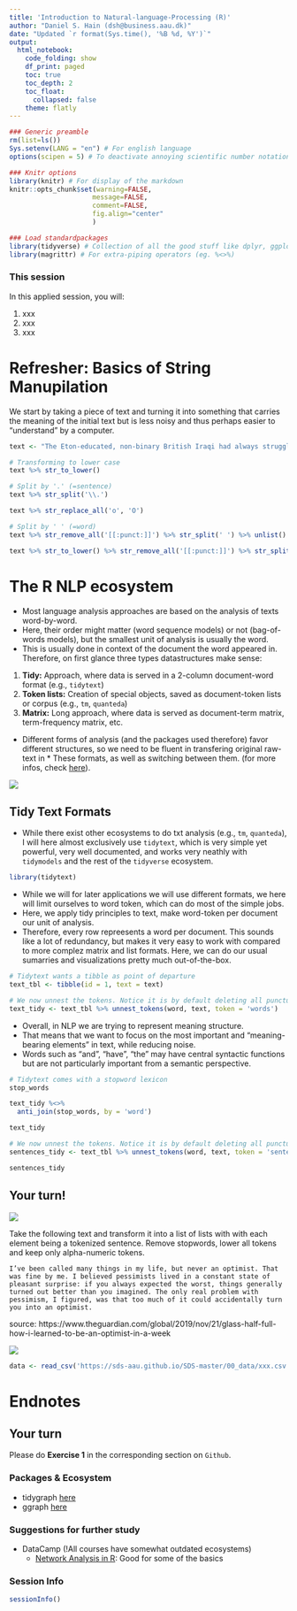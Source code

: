 ```yaml
---
title: 'Introduction to Natural-language-Processing (R)'
author: "Daniel S. Hain (dsh@business.aau.dk)"
date: "Updated `r format(Sys.time(), '%B %d, %Y')`"
output:
  html_notebook:
    code_folding: show
    df_print: paged
    toc: true
    toc_depth: 2
    toc_float:
      collapsed: false
    theme: flatly
---
```


```r
### Generic preamble
rm(list=ls())
Sys.setenv(LANG = "en") # For english language
options(scipen = 5) # To deactivate annoying scientific number notation

### Knitr options
library(knitr) # For display of the markdown
knitr::opts_chunk$set(warning=FALSE,
                     message=FALSE,
                     comment=FALSE, 
                     fig.align="center"
                     )
```

```r
### Load standardpackages
library(tidyverse) # Collection of all the good stuff like dplyr, ggplot2 ect.
library(magrittr) # For extra-piping operators (eg. %<>%)
```

### This session

In this applied session, you will:

1. xxx
2. xxx
3. xxx


# Refresher: Basics of String Manupilation

We start by taking a piece of text and turning it into something that carries the meaning of the initial text but is less noisy and thus perhaps easier to "understand" by a computer.

```r
text <- "The Eton-educated, non-binary British Iraqi had always struggled with their identity, until they discovered drag. Yet the 29 year old says the performances come at a high price"
```

```r
# Transforming to lower case
text %>% str_to_lower()

```

```r
# Split by '.' (=sentence)
text %>% str_split('\\.')
```

```r
text %>% str_replace_all('o', 'O')
```

```r
# Split by ' ' (=word)
text %>% str_remove_all('[[:punct:]]') %>% str_split(' ') %>% unlist()
```

```r
text %>% str_to_lower() %>% str_remove_all('[[:punct:]]') %>% str_split(' ') 
```

# The R NLP ecosystem 

* Most language analysis approaches are based on the analysis of texts word-by-word. 
* Here, their order might matter (word sequence models) or not (bag-of-words models), but the smallest unit of analysis is usually the word. 
* This is usually done in context of the document the word appeared in. Therefore, on first glance three types datastructures make sense:

1. **Tidy:**  Approach, where data is served in a 2-column document-word format (e.g., `tidytext`)
2. **Token lists:** Creation of special objects, saved as document-token lists or corpus (e.g., `tm`, `quanteda`)
3. **Matrix:** Long approach, where data is served as document-term matrix, term-frequency matrix, etc.

* Different forms of analysis (and the packages used therefore) favor different structures, so we need to be fluent in transfering original raw-text in * These formats, as well as switching between them. (for more infos, check [here](https://www.tidytextmining.com/dtm.html)).

![](https://sds-aau.github.io/SDS-master/00_media/nlp_tidyworkflow.png)

## Tidy Text Formats

* While there exist other ecosystems to do txt analysis (e.g., `tm`, `quanteda`), I will here almost exclusively use `tidytext`, which is very simple yet powerful, very well documented, and works very neathly with `tidymodels` and the rest of the `tidyverse` ecosystem.


```r
library(tidytext)
```

* While we will for later applications we will use different formats, we here will limit ourselves to word token, which can do most of the simple jobs.
* Here, we apply tidy principles to text, make word-token per document our unit of analysis.
* Therefore, every row repreesents a word per document.
This sounds like a lot of redundancy, but makes it very easy to work with compared to more complez matrix and list formats. Here, we can do our usual sumarries and visualizations pretty much out-of-the-box.

```r
# Tidytext wants a tibble as point of departure
text_tbl <- tibble(id = 1, text = text)
```

```r
# We now unnest the tokens. Notice it is by default deleting all punctuation and transforming the text to lower chars.
text_tidy <- text_tbl %>% unnest_tokens(word, text, token = 'words')
```

* Overall, in NLP we are trying to represent meaning structure. 
* That means that we want to focus on the most important and "meaning-bearing elements" in text, while reducing noise. 
* Words such as "and", "have", "the" may have central syntactic functions but are not particularly important from a semantic perspective.

```r
# Tidytext comes with a stopword lexicon
stop_words
```

```r
text_tidy %<>%
  anti_join(stop_words, by = 'word')
```

```r
text_tidy
```


```r
# We now unnest the tokens. Notice it is by default deleting all punctuation and transforming the text to lower chars.
sentences_tidy <- text_tbl %>% unnest_tokens(word, text, token = 'sentences')
```

```r
sentences_tidy
```

## Your turn!

![](https://media.giphy.com/media/9rwFfmB2qJ0mEsmkfj/giphy.gif)

Take the following text and transform it into a list of lists with with each element being a tokenized sentence. Remove stopwords, lower all tokens and keep only alpha-numeric tokens.

`I’ve been called many things in my life, but never an optimist. That was fine by me. I believed pessimists lived in a constant state of pleasant surprise: if you always expected the worst, things generally turned out better than you imagined. The only real problem with pessimism, I figured, was that too much of it could accidentally turn you into an optimist.`

source: https://www.theguardian.com/global/2019/nov/21/glass-half-full-how-i-learned-to-be-an-optimist-in-a-week





![](https://sds-aau.github.io/SDS-master/00_media/xxx.jpg)

```r
data <- read_csv('https://sds-aau.github.io/SDS-master/00_data/xxx.csv') 
```




# Endnotes

## Your turn
Please do **Exercise 1** in the corresponding section on `Github`.

### Packages & Ecosystem

* tidygraph [here](https://tidygraph.data-imaginist.com/)
* ggraph [here](https://www.data-imaginist.com/2017/announcing-ggraph/)

### Suggestions for further study

* DataCamp (!All courses have somewhat outdated ecosystems)
   * [Network Analysis in R](https://learn.datacamp.com/courses/network-analysis-in-r): Good for some of the basics                   

  
### Session Info

```r
sessionInfo()
```





